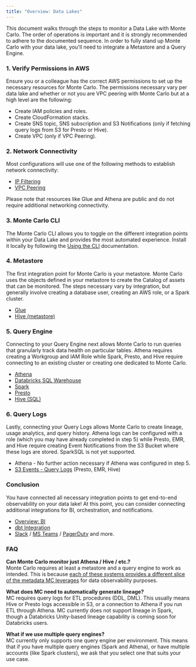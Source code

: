 ```yaml
---
title: "Overview: Data Lakes"
---
```


This document walks through the steps to monitor a Data Lake with Monte Carlo. The order of operations is important and it is strongly recommended to adhere to the documented sequence. In order to fully stand up Monte Carlo with your data lake, you'll need to integrate a Metastore and a Query Engine.

### 1\. Verify Permissions in AWS

Ensure you or a colleague has the correct AWS permissions to set up the necessary resources for Monte Carlo. The permissions necessary vary per data lake and whether or not you are VPC peering with Monte Carlo but at a high level are the following:

* Create IAM policies and roles.
* Create CloudFormation stacks.
* Create SNS topic, SNS subscription and S3 Notifications (only if fetching query logs from S3 for Presto or Hive).
* Create VPC (only if VPC Peering).

### 2\. Network Connectivity

Most configurations will use one of the following methods to establish network connectivity:

* [IP Filtering](/docs/network-connectivity#ip-filtering)
* [VPC Peering](/docs/network-connectivity#vpc-peering)

Please note that resources like Glue and Athena are public and do not require additional networking connectivity.

### 3\. Monte Carlo CLI

The Monte Carlo CLI allows you to toggle on the different integration points within your Data Lake and provides the most automated experience. Install it locally by following the [Using the CLI](/docs/using-the-cli) documentation.

### 4\. Metastore

The first integration point for Monte Carlo is your metastore. Monte Carlo uses the objects defined in your metastore to create the Catalog of assets that can be monitored. The steps necessary vary by integration, but generally involve creating a database user, creating an AWS role, or a Spark cluster. 

* [Glue](/docs/glue)
* [Hive (metastore)](/docs/hive-mysql)

### 5\. Query Engine

Connecting to your Query Engine next allows Monte Carlo to run queries that granularly track data health on particular tables. Athena requires creating a Workgroup and IAM Role while Spark, Presto, and Hive require connecting to an existing cluster or creating one dedicated to Monte Carlo.

* [Athena](/docs/athena)
* [Databricks SQL Warehouse](/docs/databricks-sql-warehouse)
* [Spark](/docs/spark)
* [Presto](/docs/presto)
* [Hive (SQL)](/docs/hive-sql)

### 6\. Query Logs

Lastly, connecting your Query Logs allows Monte Carlo to create lineage, usage analytics, and query history. Athena logs can be configured with a role (which you may have already completed in step 5) while Presto, EMR, and Hive require creating Event Notifications from the S3 Bucket where these logs are stored. SparkSQL is not yet supported.

* Athena - No further action necessary if Athena was configured in step 5.
* [S3 Events - Query Logs](/docs/s3-events-query-logs) (Presto, EMR, Hive)

### Conclusion

You have connected all necessary integration points to get end-to-end observability on your data lake! At this point, you can consider connecting additional integrations for BI, orchestration, and notifications.

* [Overview: BI](/docs/bi-tools)
* [dbt Integration](/docs/dbt-integration)
* [Slack](/docs/slack) / [MS Teams](/docs/ms-teams) / [PagerDuty](/docs/pagerduty) and more.

### FAQ

**Can Monte Carlo monitor just Athena / Hive / etc.?**  
Monte Carlo requires at least a metastore and a query engine to work as intended. This is because [each of these systems provides a different slice of the metadata MC leverages](/docs/data-lakes#integration-points) for data observability purposes.

**What does MC need to automatically generate lineage?**  
MC requires query logs for ETL procedures (DDL, DML). This usually means Hive or Presto logs accessible in S3, or a connection to Athena if you run ETL through Athena. MC currently does not support lineage in Spark, though a Databricks Unity-based lineage capability is coming soon for Databricks users.

**What if we use multiple query engines?**  
MC currently only supports one query engine per environment. This means that if you have multiple query engines (Spark and Athena), or have multiple accounts (like Spark clusters), we ask that you select one that suits your use case.